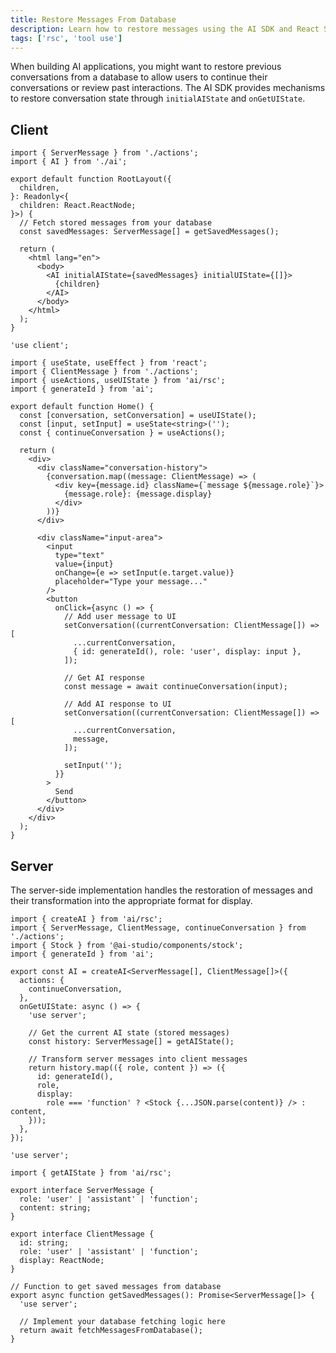 ```yaml
---
title: Restore Messages From Database
description: Learn how to restore messages using the AI SDK and React Server Components
tags: ['rsc', 'tool use']
---
```


When building AI applications, you might want to restore previous conversations from a database to allow users to continue their conversations or review past interactions. The AI SDK provides mechanisms to restore conversation state through `initialAIState` and `onGetUIState`.

## Client

```tsx filename='app/layout.tsx'
import { ServerMessage } from './actions';
import { AI } from './ai';

export default function RootLayout({
  children,
}: Readonly<{
  children: React.ReactNode;
}>) {
  // Fetch stored messages from your database
  const savedMessages: ServerMessage[] = getSavedMessages();

  return (
    <html lang="en">
      <body>
        <AI initialAIState={savedMessages} initialUIState={[]}>
          {children}
        </AI>
      </body>
    </html>
  );
}
```

```tsx filename='app/page.tsx'
'use client';

import { useState, useEffect } from 'react';
import { ClientMessage } from './actions';
import { useActions, useUIState } from 'ai/rsc';
import { generateId } from 'ai';

export default function Home() {
  const [conversation, setConversation] = useUIState();
  const [input, setInput] = useState<string>('');
  const { continueConversation } = useActions();

  return (
    <div>
      <div className="conversation-history">
        {conversation.map((message: ClientMessage) => (
          <div key={message.id} className={`message ${message.role}`}>
            {message.role}: {message.display}
          </div>
        ))}
      </div>

      <div className="input-area">
        <input
          type="text"
          value={input}
          onChange={e => setInput(e.target.value)}
          placeholder="Type your message..."
        />
        <button
          onClick={async () => {
            // Add user message to UI
            setConversation((currentConversation: ClientMessage[]) => [
              ...currentConversation,
              { id: generateId(), role: 'user', display: input },
            ]);

            // Get AI response
            const message = await continueConversation(input);

            // Add AI response to UI
            setConversation((currentConversation: ClientMessage[]) => [
              ...currentConversation,
              message,
            ]);

            setInput('');
          }}
        >
          Send
        </button>
      </div>
    </div>
  );
}
```

## Server

The server-side implementation handles the restoration of messages and their transformation into the appropriate format for display.

```tsx filename='app/ai.ts'
import { createAI } from 'ai/rsc';
import { ServerMessage, ClientMessage, continueConversation } from './actions';
import { Stock } from '@ai-studio/components/stock';
import { generateId } from 'ai';

export const AI = createAI<ServerMessage[], ClientMessage[]>({
  actions: {
    continueConversation,
  },
  onGetUIState: async () => {
    'use server';

    // Get the current AI state (stored messages)
    const history: ServerMessage[] = getAIState();

    // Transform server messages into client messages
    return history.map(({ role, content }) => ({
      id: generateId(),
      role,
      display:
        role === 'function' ? <Stock {...JSON.parse(content)} /> : content,
    }));
  },
});
```

```tsx filename='app/actions.tsx'
'use server';

import { getAIState } from 'ai/rsc';

export interface ServerMessage {
  role: 'user' | 'assistant' | 'function';
  content: string;
}

export interface ClientMessage {
  id: string;
  role: 'user' | 'assistant' | 'function';
  display: ReactNode;
}

// Function to get saved messages from database
export async function getSavedMessages(): Promise<ServerMessage[]> {
  'use server';

  // Implement your database fetching logic here
  return await fetchMessagesFromDatabase();
}
```
